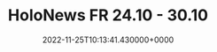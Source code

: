 ---
title: "HoloNews FR 24.10 - 30.10"
date: "2022-11-25T10:13:41.430000+0000"
link: "https://reddit.com/r/HoloNews/comments/z49vh9/holonews_fr_2410_3010/"
images: ["https://preview.redd.it/sia4alx4o22a1.png?width=640&crop=smart&auto=webp&s=692efb5929e41f7cf44a2dad87e4777e2eb66c61","https://i.redd.it/4dgyri05o22a1.gif","https://preview.redd.it/q8w30uc5o22a1.png?width=640&crop=smart&auto=webp&s=03d913adca6f119832e2d7e5ebb1ecce95bcf8fd","https://i.redd.it/2opnzsf5o22a1.gif","https://i.redd.it/sonzn5m5o22a1.gif","https://i.redd.it/335o9ht5o22a1.gif","https://preview.redd.it/dgdc2u26o22a1.png?width=640&crop=smart&auto=webp&s=f96e59aec9df46ce309414d3ba472e48ad4b7f86","https://preview.redd.it/6yz6cz56o22a1.png?width=640&crop=smart&auto=webp&s=3d23e420677faf60ca75ad5f75a3b7bf4124a25a","https://preview.redd.it/3kvpg596o22a1.png?width=640&crop=smart&auto=webp&s=9f537feef364a7ac68ddd246ce15228d70b64a34","https://preview.redd.it/4grhzyb6o22a1.png?width=640&crop=smart&auto=webp&s=2e3984edda1e500125c4609509c09a60cec2bfa2","https://preview.redd.it/2kwkcgf6o22a1.png?width=640&crop=smart&auto=webp&s=69926c9f6e59a39c2168a69d72306abee75910d5","https://preview.redd.it/fcad0hi6o22a1.png?width=640&crop=smart&auto=webp&s=fad0c5401be1ff5a3863385cb0b8f93a57256d1b","https://preview.redd.it/lztz23l6o22a1.png?width=640&crop=smart&auto=webp&s=e806b27ea4cbc72e94dad670eba8b54c04808859","https://preview.redd.it/wi7in5p6o22a1.png?width=640&crop=smart&auto=webp&s=a844849e4432d4dedd5cd3b0ddce57c7ee611476","https://preview.redd.it/fosw4gs6o22a1.png?width=640&crop=smart&auto=webp&s=cbe0b64438958ae0d71d196bbb01e4f2c14a3675","https://preview.redd.it/488gfnv6o22a1.png?width=640&crop=smart&auto=webp&s=664e0c54baf43ea16fba07afe6a4df6a31bbf468","https://preview.redd.it/8e1wbcz6o22a1.png?width=640&crop=smart&auto=webp&s=d313a99b1f8c377125e56ec82ff28843807f9b25","https://preview.redd.it/lw5dm337o22a1.png?width=640&crop=smart&auto=webp&s=5089280089dee7ed86a8cd953f29459692571ab0","https://preview.redd.it/7f150h77o22a1.png?width=640&crop=smart&auto=webp&s=85f14d563c25de2e638d92fb53524d8a3c95fa3b","https://preview.redd.it/cbumokb7o22a1.png?width=640&crop=smart&auto=webp&s=cd0f5a38344afbe611b2acd672e309bfb3352a2e"]
tags: []
---